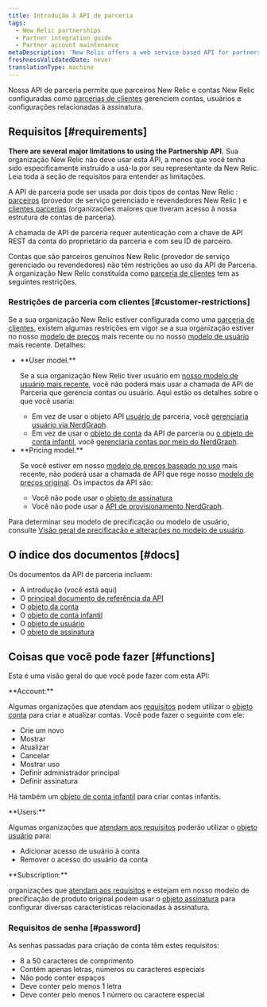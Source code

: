 ```yaml
---
title: Introdução à API de parceria
tags:
  - New Relic partnerships
  - Partner integration guide
  - Partner account maintenance
metaDescription: 'New Relic offers a web service-based API for partners to create, edit, upgrade, downgrade, and cancel New Relic accounts on behalf of their customers.'
freshnessValidatedDate: never
translationType: machine
---
```


Nossa API de parceria permite que parceiros New Relic e contas New Relic configuradas como [parcerias de clientes](/docs/new-relic-partnerships/partner-integration-guide/partner-account-maintenance/partnership-accounts-users-subscriptions/#partnerships) gerenciem contas, usuários e configurações relacionadas à assinatura.

## Requisitos [#requirements]

<DNT>**There are several major limitations to using the Partnership API.**</DNT> Sua organização New Relic não deve usar esta API, a menos que você tenha sido especificamente instruído a usá-la por seu representante da New Relic. Leia toda a seção de requisitos para entender as limitações.

A API de parceria pode ser usada por dois tipos de contas New Relic : [parceiros](/docs/new-relic-partnerships/partner-integration-guide/partner-account-maintenance/partnership-accounts-users-subscriptions/#partnerships) (provedor de serviço gerenciado e revendedores New Relic ) e [clientes parcerias](/docs/new-relic-partnerships/partner-integration-guide/partner-account-maintenance/partnership-accounts-users-subscriptions/#partnerships) (organizações maiores que tiveram acesso à nossa estrutura de contas de parceria).

A chamada de API de parceria requer autenticação com a chave de API REST da conta do proprietário da parceria e com seu ID de parceiro.

Contas que são parceiros genuínos New Relic (provedor de serviço gerenciado ou revendedores) não têm restrições ao uso da API de Parceria. A organização New Relic constituída como [parceria de clientes](/docs/new-relic-partnerships/partner-integration-guide/partner-account-maintenance/partnership-accounts-users-subscriptions/#partnerships) tem as seguintes restrições.

### Restrições de parceria com clientes [#customer-restrictions]

Se a sua organização New Relic estiver configurada como uma [parceria de clientes](/docs/new-relic-partnerships/partner-integration-guide/partner-account-maintenance/partnership-accounts-users-subscriptions/#partnerships), existem algumas restrições em vigor se a sua organização estiver no nosso [modelo de preços](/docs/accounts/original-accounts-billing/original-product-based-pricing/overview-changes-pricing-user-model/#pricing-plans) mais recente ou no nosso [modelo de usuário](/docs/accounts/original-accounts-billing/original-product-based-pricing/overview-user-models) mais recente. Detalhes:

* <DNT>
    **User model.**
  </DNT>

  Se a sua organização New Relic tiver usuário em [nosso modelo de usuário mais recente](/docs/accounts/original-accounts-billing/original-product-based-pricing/overview-user-models), você não poderá mais usar a chamada de API de Parceria que gerencia contas ou usuário. Aqui estão os detalhes sobre o que você usaria:

  * Em vez de usar o objeto API [usuário de](/docs/new-relic-partnerships/partnerships/partner-api/partnership-api-user-object) parceria, você [gerenciaria usuário via NerdGraph](/docs/apis/nerdgraph/examples/nerdgraph-manage-users).
  * Em vez de usar o [objeto de conta](/docs/new-relic-partnerships/partnerships/partner-api/partnership-api-account-object) da API de parceria ou [o objeto de conta infantil](/docs/new-relic-partnerships/partnerships/partner-api/partnership-api-sub-account-object), você [gerenciaria contas por meio do NerdGraph](/docs/apis/nerdgraph/examples/manage-accounts-nerdgraph).

* <DNT>
    **Pricing model.**
  </DNT>

  Se você estiver em nosso [modelo de preços baseado no uso](/docs/accounts/original-accounts-billing/original-product-based-pricing/overview-changes-pricing-user-model/#pricing-plans) mais recente, não poderá usar a chamada de API que rege nosso [modelo de preços original](/docs/accounts/original-accounts-billing/original-product-based-pricing/overview-changes-pricing-user-model/#pricing-plans). Os impactos da API são:

  * Você não pode usar o [objeto de assinatura](/docs/new-relic-partnerships/partnerships/partner-api/partnership-api-subscription-object/)
  * Você não pode usar a [API de provisionamento NerdGraph](/docs/apis/nerdgraph/tutorials/provisions-your-subscriptions-nerdgraph/).

Para determinar seu modelo de precificação ou modelo de usuário, consulte [Visão geral de precificação e alterações no modelo de usuário](/docs/accounts/original-accounts-billing/original-product-based-pricing/overview-changes-pricing-user-model).

## O índice dos documentos [#docs]

Os documentos da API de parceria incluem:

* A introdução (você está aqui)
* O [principal documento de referência da API](/docs/new-relic-partnerships/partnerships/partner-api/partner-api-reference)
* O [objeto da conta](/docs/new-relic-partnerships/partnerships/partner-api/partnership-api-account-object)
* O [objeto de conta infantil](/docs/new-relic-partnerships/partnerships/partner-api/partnership-api-sub-account-object)
* O [objeto de usuário](/docs/new-relic-partnerships/partnerships/partner-api/partnership-api-user-object)
* O [objeto de assinatura](/docs/new-relic-partnerships/partnerships/partner-api/partnership-api-subscription-object)

## Coisas que você pode fazer [#functions]

Esta é uma visão geral do que você pode fazer com esta API:

<DNT>
  **Account:**
</DNT>

Algumas organizações que atendam aos [requisitos](#requirements) podem utilizar o [objeto conta](/docs/new-relic-partnerships/partnerships/partner-api/partnership-api-account-object/) para criar e atualizar contas. Você pode fazer o seguinte com ele:

* Crie um novo
* Mostrar
* Atualizar
* Cancelar
* Mostrar uso
* Definir administrador principal
* Definir assinatura

Há também um [objeto de conta infantil](/docs/new-relic-partnerships/partnerships/partner-api/partnership-api-sub-account-object) para criar contas infantis.

<DNT>
  **Users:**
</DNT>

Algumas organizações que [atendam aos requisitos](#customer-restrictions) poderão utilizar o [objeto usuário](/docs/new-relic-partnerships/partnerships/partner-api/partnership-api-user-object) para:

* Adicionar acesso de usuário à conta
* Remover o acesso do usuário da conta

<DNT>
  **Subscription:**
</DNT>

organizações que [atendam aos requisitos](#customer-restrictions) e estejam em nosso modelo de precificação de produto original podem usar o [objeto assinatura](/docs/new-relic-partnerships/partnerships/partner-api/partnership-api-subscription-object) para configurar diversas características relacionadas à assinatura.

### Requisitos de senha [#password]

As senhas passadas para criação de conta têm estes requisitos:

* 8 a 50 caracteres de comprimento
* Contém apenas letras, números ou caracteres especiais
* Não pode conter espaços
* Deve conter pelo menos 1 letra
* Deve conter pelo menos 1 número ou caractere especial

